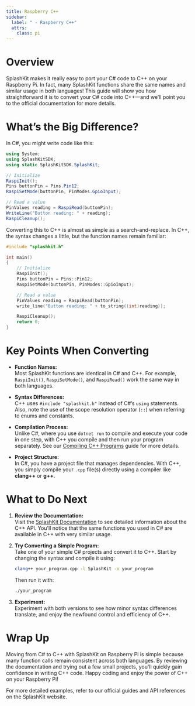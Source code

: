 ```yaml
---
title: Raspberry C++
sidebar:
  label: " - Raspberry C++"
  attrs:
    class: pi
---
```


# Overview

SplashKit makes it really easy to port your C# code to C++ on your Raspberry Pi. In fact, many SplashKit functions share the same names and similar usage in both languages! This guide will show you how straightforward it is to convert your C# code into C++—and we’ll point you to the official documentation for more details.

# What’s the Big Difference?

In C#, you might write code like this:

```csharp
using System;
using SplashKitSDK;
using static SplashKitSDK.SplashKit;

// Initialize
RaspiInit();
Pins buttonPin = Pins.Pin12;
RaspiSetMode(buttonPin, PinModes.GpioInput);

// Read a value
PinValues reading = RaspiRead(buttonPin);
WriteLine("Button reading: " + reading);
RaspiCleanup();
```

Converting this to C++ is almost as simple as a search-and-replace. In C++, the syntax changes a little, but the function names remain familiar:

```cpp
#include "splashkit.h"

int main()
{
    // Initialize
    RaspiInit();
    Pins buttonPin = Pins::Pin12;
    RaspiSetMode(buttonPin, PinModes::GpioInput);

    // Read a value
    PinValues reading = RaspiRead(buttonPin);
    write_line("Button reading: " + to_string((int)reading));

    RaspiCleanup();
    return 0;
}
```

# Key Points When Converting

- **Function Names:**  
  Most SplashKit functions are identical in C# and C++. For example, `RaspiInit()`, `RaspiSetMode()`, and `RaspiRead()` work the same way in both languages.
- **Syntax Differences:**  
  C++ uses `#include "splashkit.h"` instead of C#’s `using` statements. Also, note the use of the scope resolution operator (`::`) when referring to enums and constants.

- **Compilation Process:**  
  Unlike C#, where you use `dotnet run` to compile and execute your code in one step, with C++ you compile and then run your program separately. See our [Compiling C++ Programs](./images/compile-cpp.png) guide for more details.

- **Project Structure:**  
  In C#, you have a project file that manages dependencies. With C++, you simply compile your `.cpp` file(s) directly using a compiler like **clang++** or **g++**.

# What to Do Next

1. **Review the Documentation:**  
   Visit the [SplashKit Documentation](https://splashkit.io/guides) to see detailed information about the C++ API. You'll notice that the same functions you used in C# are available in C++ with very similar usage.

2. **Try Converting a Simple Program:**  
   Take one of your simple C# projects and convert it to C++. Start by changing the syntax and compile it using:

   ```bash
   clang++ your_program.cpp -l SplashKit -o your_program
   ```

   Then run it with:

   ```bash
   ./your_program
   ```

3. **Experiment:**  
   Experiment with both versions to see how minor syntax differences translate, and enjoy the newfound control and efficiency of C++.

# Wrap Up

Moving from C# to C++ with SplashKit on Raspberry Pi is simple because many function calls remain consistent across both languages. By reviewing the documentation and trying out a few small projects, you'll quickly gain confidence in writing C++ code. Happy coding and enjoy the power of C++ on your Raspberry Pi!

For more detailed examples, refer to our official guides and API references on the SplashKit website.

